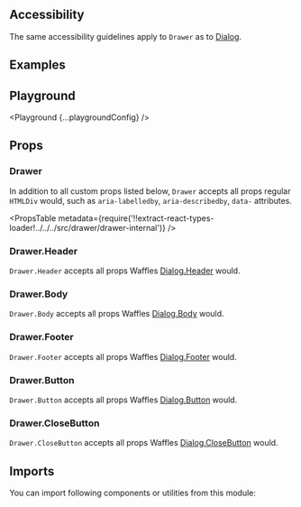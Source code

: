 


<Layout title="Drawer" description="🚧 This page is under construction">

## Accessibility

The same accessibility guidelines apply to `Drawer` as to [Dialog](/components/dialog/#accessibility).

## Examples

<Example title="Basic usage" path="drawer/basic-usage">
  <BasicUsage />
</Example>

<Example title="Custom close" path="drawer/custom-close">
  <CustomClose />
</Example>

## Playground

<Playground {...playgroundConfig} />

## Props

### Drawer

In addition to all custom props listed below, `Drawer` accepts all props regular `HTMLDiv` would, such as `aria-labelledby`, `aria-describedby`, `data-` attributes.

<PropsTable
  metadata={require('!!extract-react-types-loader!../../../src/drawer/drawer-internal')}
/>

### Drawer.Header

`Drawer.Header` accepts all props Waffles [Dialog.Header](/components/dialog/#props) would.

### Drawer.Body

`Drawer.Body` accepts all props Waffles [Dialog.Body](/components/dialog/#props) would.

### Drawer.Footer

`Drawer.Footer` accepts all props Waffles [Dialog.Footer](/components/dialog/#props) would.

### Drawer.Button

`Drawer.Button` accepts all props Waffles [Dialog.Button](/components/dialog/#props) would.

### Drawer.CloseButton

`Drawer.CloseButton` accepts all props Waffles [Dialog.CloseButton](/components/dialog/#props) would.

## Imports

You can import following components or utilities from this module:

<Imports module={DrawerExports} path="@datacamp/waffles/drawer" />

</Layout>
